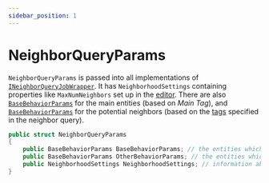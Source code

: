 ```yaml
---
sidebar_position: 1
---
```



# NeighborQueryParams

`NeighborQueryParams` is passed into all implementations of [`INeighborQueryJobWrapper`](/docs/documentation-core/queries/neighbor_queries/neighbor-queries). It has `NeighborhoodSettings` containing properties like `MaxNumNeighbors` set up in the [editor](/docs/documentation-core/editor). There are also [`BaseBehaviorParams`](/docs/documentation-core/base-system/BaseBehaviorParams) for the main entities (based on *Main Tag*), and [`BaseBehaviorParams`](/docs/documentation-core/base-system/BaseBehaviorParams) for the potential neighbors (based on the [tags](/docs/documentation-core/components/Tags) specified in the neighbor query).

```csharp title="INeighborQueryJobWrapper.cs"
public struct NeighborQueryParams
{
    public BaseBehaviorParams BaseBehaviorParams; // the entities which are looking for neighbors
    public BaseBehaviorParams OtherBehaviorParams; // the entities which are potential neighbors
    public NeighborhoodSettings NeighborhoodSettings; // information about the query
}
```